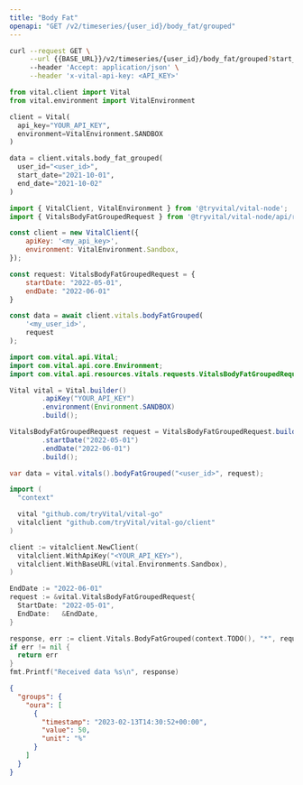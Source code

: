 ```yaml
---
title: "Body Fat"
openapi: "GET /v2/timeseries/{user_id}/body_fat/grouped"
---
```


<RequestExample>

```bash cURL
curl --request GET \
     --url {{BASE_URL}}/v2/timeseries/{user_id}/body_fat/grouped?start_date={{START_DATE}}&end_date={{END_DATE}} \
     --header 'Accept: application/json' \
     --header 'x-vital-api-key: <API_KEY>'
```

```python Python
from vital.client import Vital
from vital.environment import VitalEnvironment

client = Vital(
  api_key="YOUR_API_KEY",
  environment=VitalEnvironment.SANDBOX
)

data = client.vitals.body_fat_grouped(
  user_id="<user_id>", 
  start_date="2021-10-01", 
  end_date="2021-10-02"
)
```

```javascript Node
import { VitalClient, VitalEnvironment } from '@tryvital/vital-node';
import { VitalsBodyFatGroupedRequest } from '@tryvital/vital-node/api/resources/vitals';

const client = new VitalClient({
    apiKey: '<my_api_key>',
    environment: VitalEnvironment.Sandbox,
});

const request: VitalsBodyFatGroupedRequest = {
    startDate: "2022-05-01",
    endDate: "2022-06-01"
}

const data = await client.vitals.bodyFatGrouped(
    '<my_user_id>',
    request
);
```

```java Java
import com.vital.api.Vital;
import com.vital.api.core.Environment;
import com.vital.api.resources.vitals.requests.VitalsBodyFatGroupedRequest;

Vital vital = Vital.builder()
        .apiKey("YOUR_API_KEY")
        .environment(Environment.SANDBOX)
        .build();

VitalsBodyFatGroupedRequest request = VitalsBodyFatGroupedRequest.builder()
        .startDate("2022-05-01")
        .endDate("2022-06-01")
        .build();

var data = vital.vitals().bodyFatGrouped("<user_id>", request);
```

```go Go
import (
  "context"

  vital "github.com/tryVital/vital-go"
  vitalclient "github.com/tryVital/vital-go/client"
)

client := vitalclient.NewClient(
  vitalclient.WithApiKey("<YOUR_API_KEY>"),
  vitalclient.WithBaseURL(vital.Environments.Sandbox),
)

EndDate := "2022-06-01"
request := &vital.VitalsBodyFatGroupedRequest{
  StartDate: "2022-05-01",
  EndDate:   &EndDate,
}

response, err := client.Vitals.BodyFatGrouped(context.TODO(), "*", request)
if err != nil {
  return err
}
fmt.Printf("Received data %s\n", response)
```

</RequestExample>

<ResponseExample>

```json Example
{
  "groups": {
    "oura": [
      {
        "timestamp": "2023-02-13T14:30:52+00:00",
        "value": 50,
        "unit": "%"
      }
    ]
  }
}
```

</ResponseExample>
